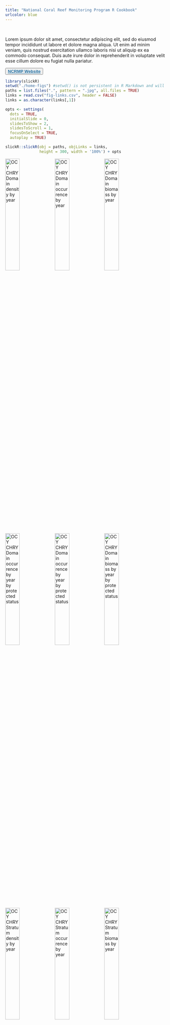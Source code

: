 ```yaml
---
title: "National Coral Reef Monitoring Program R Cookbook"
urlcolor: blue
---
```


<style type="text/css">
.main-container {
  max-width: 90% !important;
  margin: auto;
}
</style>

<br>

:::: {class='fluid-row'}

::: {class='col-md-2'}

Lorem ipsum dolor sit amet, consectetur adipiscing elit, sed do
eiusmod tempor incididunt ut labore et dolore magna aliqua. Ut
enim ad minim veniam, quis nostrud exercitation ullamco laboris
nisi ut aliquip ex ea commodo consequat. Duis aute irure dolor
in reprehenderit in voluptate velit esse cillum dolore eu fugiat
nulla pariatur. <br>

<button> <a href="https://www.coris.noaa.gov/monitoring/" target="_blank" style="font-size:100%;color:#2471A3;font-weight:bold"> NCRMP Website</a></button>

:::

::: {class='col-md-10'}



```r
library(slickR)
setwd("./home-figs") #setwd() is not persistent in R Markdown and will revert after this code chunk
paths = list.files(".", pattern = ".jpg", all.files = TRUE)
links = read.csv("fig-links.csv", header = FALSE)
links = as.character(links[,1])

opts <- settings(
  dots = TRUE,
  initialSlide = 0,
  slidesToShow = 2, 
  slidesToScroll = 1, 
  focusOnSelect = TRUE,
  autoplay = TRUE)

slickR::slickR(obj = paths, objLinks = links,
               height = 300, width = '100%') + opts
```



<!-- 
The images below are hard coded.
Any changes made to the code will not change them here.
Any images you want to add must be downloaded and placed in the home-figs 
folder, and coded in the following format.
-->
     
<!-- 
<a href="URL TO LINK TO">
<img alt="ALT TEXT FOR IMAGE" src=./home-figs/IMAGE-NAME style="float: left; width: 30%; margin-right: 1%; margin-bottom: 0.5em;"?
</a>
-->

<a href="https://kenzieknox.github.io/NCRMPCookbook/f-tseries.html#Domain_density_by_year">
  <img alt="OCY CHRY Domain density by year" src=./home-figs/domdenyr-OCYCHRY-keys-11_14.jpg style="float: left; width: 30%; margin-right: 1%; margin-bottom: 0.5em;">
  </a>
  
<a href="https://kenzieknox.github.io/NCRMPCookbook/f-tseries.html#Domain_occurrences_by_year">
  <img alt="OCY CHRY Domain occurrence by year" src=./home-figs/domoccyr-OCYCHRY-torts-12_16.jpg style="float: left; width: 30%; margin-right: 1%; margin-bottom: 0.5em;">
  </a>
  
<a href="https://kenzieknox.github.io/NCRMPCookbook/f-tseries.html#Domain_biomass_by_year">
  <img alt="OCY CHRY Domain biomass by year" src=./home-figs/dombioyr-OCYCHRY-keys-11_14.jpg style="float: left; width: 30%; margin-right: 1%; margin-bottom: 0.5em;">
  </a>
  
<!-- -->

<a href="https://kenzieknox.github.io/NCRMPCookbook/f-tseries.html#Domain_density_by_year_by_protected_status">
  <img alt="OCY CHRY Domain occurrence by year by protected status" src=./home-figs/domdenyr_prot-OCYCHRY-keys-11_14.jpg style="float: left; width: 30%; margin-right: 1%; margin-bottom: 0.5em;">
  </a>

<a href="https://kenzieknox.github.io/NCRMPCookbook/f-tseries.html#Domain_occurrences_by_year_by_protected_status">
  <img alt="OCY CHRY Domain occurrence by year by protected status" src=./home-figs/domoccyr_prot-OCYCHRY-torts-12_16.jpg style="float: left; width: 30%; margin-right: 1%; margin-bottom: 0.5em;">
  </a>
  
<a href="https://kenzieknox.github.io/NCRMPCookbook/f-tseries.html#Domain_biomass_by_year_by_by_protected_status">
  <img alt="OCY CHRY Domain biomass by year by protected status" src=./home-figs/dombioyr_prot-OCYCHRY-keys-11_14.jpg style="float: left; width: 30%; margin-right: 1%; margin-bottom: 0.5em;">
  </a>
  
<!-- -->
  
<a href="https://kenzieknox.github.io/NCRMPCookbook/f-tseries.html#Stratum_density_by_year">
  <img alt="OCY CHRY Stratum density by year" src=./home-figs/stratdenyr-OCYCHRY-keys-11_14.jpg style="float: left; width: 30%; margin-right: 1%; margin-bottom: 0.5em;">
  </a>
  
<a href="https://kenzieknox.github.io/NCRMPCookbook/f-tseries.html#Stratum_occurrence_by_year">
  <img alt="OCY CHRY Stratum occurrence by year" src=./home-figs/stratoccyr-OCYCHRY-torts-12_16.jpg style="float: left; width: 30%; margin-right: 1%; margin-bottom: 0.5em;">
  </a>
  
<a href="https://kenzieknox.github.io/NCRMPCookbook/f-tseries.html#Stratum_biomass_by_year">
  <img alt="OCY CHRY Stratum biomass by year" src=./home-figs/stratbioyr-OCYCHRY-keys-11_14.jpg style="float: left; width: 30%; margin-right: 1%; margin-bottom: 0.5em;">
  </a>

<!-- -->

<a href="https://kenzieknox.github.io/NCRMPCookbook/f-freqcomp.html#Fork_length_frequency_comparison">
  <img alt="OCY CHRY Fork length frequency" src=./home-figs/forklenfreq-OCYCHRY-keys-11_14.jpg style="float: left; width: 30%; margin-right: 1%; margin-bottom: 0.5em;">
  </a>
  
<a href="https://kenzieknox.github.io/NCRMPCookbook/f-singyr.html#Top_N_density">
  <img alt="Top N density" src=./home-figs/top25-torts-12.jpg style="float: left; width: 30%; margin-right: 1%; margin-bottom: 0.5em;">
  </a>
  
<a href="https://kenzieknox.github.io/NCRMPCookbook/f-singyr.html#Species_occurrence_vs_CV_of_Density">
  <img alt="Species occurrence vs CV of Density" src=./home-figs/svcv-keys-11.jpg style="float: left; width: 30%; margin-right: 1%; margin-bottom: 0.5em;">
  </a>
  
<!-- -->


:::

::::